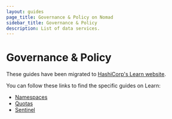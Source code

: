 ```yaml
---
layout: guides
page_title: Governance & Policy on Nomad
sidebar_title: Governance & Policy
description: List of data services.
---
```


# Governance & Policy

These guides have been migrated to [HashiCorp's Learn website].

You can follow these links to find the specific guides on Learn:

- [Namespaces](https://learn.hashicorp.com/nomad/governance-and-policy/namespaces)
- [Quotas](https://learn.hashicorp.com/nomad/governance-and-policy/quotas)
- [Sentinel](https://learn.hashicorp.com/nomad/governance-and-policy/sentinel)

[hashicorp's learn website]: https://learn.hashicorp.com/nomad?track=governance-and-policy#governance-and-policy
